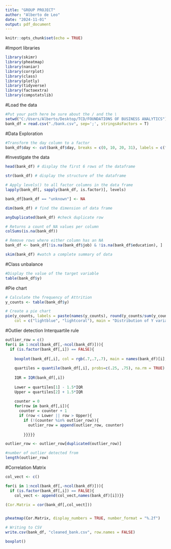 ---
title: "GROUP PROJECT"
author: "Alberto de Leo"
date: "2024-11-01"
output: pdf_document
---

```{r setup, include=FALSE}
knitr::opts_chunk$set(echo = TRUE)
```

#Import libraries

```{r libriries import message=FALSE, warning=FALSE}
library(skimr)
library(pheatmap)
library(naniar)
library(corrplot)
library(class)
library(plotly)
library(tidyverse)
library(factoextra)
library(compstatslib)
```


#Load the data

```{r}
#Put your path here be sure about the / and the \
setwd("C:/Users/Alberto/Desktop/TCD/FOUNDATIONS OF BUSINESS ANALYTICS")
bank_df = read.csv("./bank.csv", sep=';', stringsAsFactors = T)
```

#Data Exploration

```{r}
#Transform the day column to a factor
bank_df$day <- cut(bank_df$day, breaks = c(0, 10, 20, 31), labels = c("beginning", "middle", "end"))
```

#Investigate the data

```{r}
head(bank_df) # display the first 6 rows of the dataframe
```

```{r}
str(bank_df) # display the structure of the dataframe
```
```{r}
# Apply levels() to all factor columns in the data frame
lapply(bank_df[, sapply(bank_df, is.factor)], levels)

```
```{r}
bank_df[bank_df == "unknown"] <- NA
```

```{r}
dim(bank_df) # find the dimension of data frame
```

```{r}
anyDuplicated(bank_df) #check duplicate row
```
```{r}
# Returns a count of NA values per column
colSums(is.na(bank_df))
```
```{r}
# Remove rows where either column has an NA
bank_df <- bank_df[!is.na(bank_df$job) & !is.na(bank_df$education), ]

```



```{r}
skim(bank_df) #watch a complete summary of data
```

#Class unbalance

```{r}
#Display the value of the target variable
table(bank_df$y)
```

#Pie chart

```{r}
# Calculate the frequency of Attrition
y_counts <- table(bank_df$y)

# Create a pie chart
pie(y_counts, labels = paste(names(y_counts), round(y_counts/sum(y_counts)*100, 1), "%"),
    col = c("lightblue", "lightcoral"), main = "Distribution of Y variable")
```
#Outlier detection
Interquartile rule

```{r}
outlier_row = c()
for(i in 1:ncol(bank_df[,-ncol(bank_df)])){
  if (is.factor(bank_df[,i]) == FALSE){
    
    boxplot(bank_df[,i], col = rgb(.7,.7,.7), main = names(bank_df)[i], horizontal = TRUE)
    
    quartiles = quantile(bank_df[,i], probs=c(.25, .75), na.rm = TRUE)
    
    IQR = IQR(bank_df[,i])
    
    Lower = quartiles[1] - 1.5*IQR 
    Upper = quartiles[2] + 1.5*IQR 
    
    counter = 0
    for(row in bank_df[,i]){
      counter = counter + 1
      if (row < Lower || row > Upper){
        if (!(counter %in% outlier_row)){
          outlier_row = append(outlier_row, counter)
          
        }}}}}

outlier_row <- outlier_row[duplicated(outlier_row)]

#number of outlier detected from 
length(outlier_row) 
```


#Correlation Matrix

```{r}
col_vect <- c()

for(i in 1:ncol(bank_df[,-ncol(bank_df)])){
  if (is.factor(bank_df[,i]) == FALSE){
    col_vect <- append(col_vect,names(bank_df)[i])}}

(Cor.Matrix = cor(bank_df[,col_vect]))


pheatmap(Cor.Matrix, display_numbers = TRUE, number_format = "%.2f")
```

```{r}
# Writing to CSV
write.csv(bank_df, "cleaned_bank.csv", row.names = FALSE)
```

```{r}
boxplot()
```

